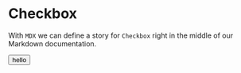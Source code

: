 
<Meta title="Layout/Center" />

# Checkbox

With `MDX` we can define a story for `Checkbox` right in the middle of our
Markdown documentation.

<Canvas>
  <button>hello</button>
</Canvas>
